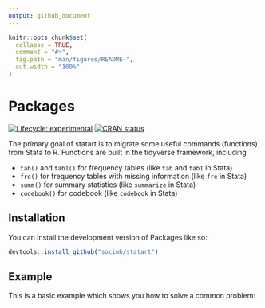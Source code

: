 ```yaml
---
output: github_document
---
```


<!-- README.md is generated from README.Rmd. Please edit that file -->

```r
knitr::opts_chunk$set(
  collapse = TRUE,
  comment = "#>",
  fig.path = "man/figures/README-",
  out.width = "100%"
)
```

# Packages

<!-- badges: start -->
[![Lifecycle: experimental](https://img.shields.io/badge/lifecycle-experimental-orange.svg)](https://lifecycle.r-lib.org/articles/stages.html#experimental)
[![CRAN status](https://www.r-pkg.org/badges/version/Packages)](https://CRAN.R-project.org/package=Packages)
<!-- badges: end -->

The primary goal of statart is to migrate some useful commands (functions) from Stata to R. Functions are built in the tidyverse framework, including

- `tab()` and `tab1()` for frequency tables (like `tab` and `tab1` in Stata)
- `fre()` for frequency tables with missing information (like `fre` in Stata)
- `summ()` for summary statistics (like `summarize` in Stata)
- `codebook()` for codebook (like `codebook` in Stata)

## Installation

You can install the development version of Packages like so:

``` r
devtools::install_github("socimh/statart")
```

## Example

This is a basic example which shows you how to solve a common problem:
